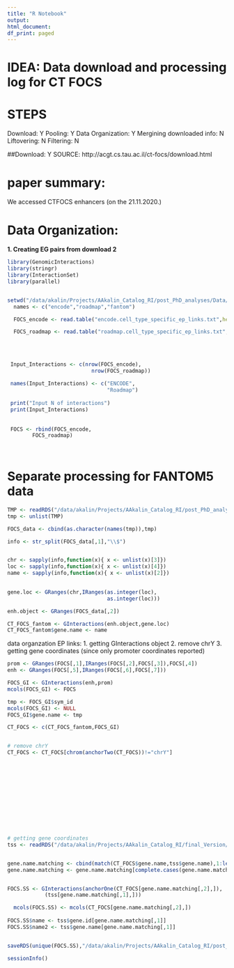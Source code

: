 ```yaml
---
title: "R Notebook"
output:
html_document:
df_print: paged
---
```


# IDEA: Data download and processing log for CT FOCS

# STEPS
Download: Y
Pooling: Y
Data Organization: Y
Mergining downloaded info: N
Liftovering: N
Filtering: N


##Download: Y
SOURCE: http://acgt.cs.tau.ac.il/ct-focs/download.html

# paper summary:
We accessed CTFOCS enhancers (on the 21.11.2020.) 

# Data Organization:

__1. Creating EG pairs from download 2__

```r


library(GenomicInteractions)
library(stringr)
library(InteractionSet)
library(parallel)


setwd("/data/akalin/Projects/AAkalin_Catalog_RI/post_PhD_analyses/Data/CT-FOCS/")
  names <- c("encode","roadmap","fantom")

  FOCS_encode <- read.table("encode.cell_type_specific_ep_links.txt",he=T, fill=T,stringsAsFactors = F)

  FOCS_roadmap <- read.table("roadmap.cell_type_specific_ep_links.txt",he=T, fill=T,stringsAsFactors = F,sep="\t")
  
  
  
  
 Input_Interactions <- c(nrow(FOCS_encode),
                           nrow(FOCS_roadmap))
  
 names(Input_Interactions) <- c("ENCODE",
                                "Roadmap") 
  
 print("Input N of interactions")
 print(Input_Interactions)
 
 
 FOCS <- rbind(FOCS_encode,
        FOCS_roadmap)
 
 
```
# Separate processing for FANTOM5 data

```r
TMP <- readRDS("/data/akalin/Projects/AAkalin_Catalog_RI/post_PhD_analyses/Data/CT-FOCS/fantom5.EP_links.cell.rds")
tmp <- unlist(TMP)

FOCS_data <- cbind(as.character(names(tmp)),tmp)

info <- str_split(FOCS_data[,1],"\\$")


chr <- sapply(info,function(x){ x <- unlist(x)[3]})
loc <- sapply(info,function(x){ x <- unlist(x)[4]})
name <- sapply(info,function(x){ x <- unlist(x)[2]})
 

gene.loc <- GRanges(chr,IRanges(as.integer(loc),
                                as.integer(loc)))

enh.object <- GRanges(FOCS_data[,2])

CT_FOCS_fantom <- GInteractions(enh.object,gene.loc)
CT_FOCS_fantom$gene.name <- name

```


data organzation EP links:
1. getting GInteractions object
2. remove chrY
3. getting gene coordinates (since only promoter coordinates reported)
```r

prom <- GRanges(FOCS[,1],IRanges(FOCS[,2],FOCS[,3]),FOCS[,4])
enh <- GRanges(FOCS[,5],IRanges(FOCS[,6],FOCS[,7]))

FOCS_GI <- GInteractions(enh,prom)
mcols(FOCS_GI) <- FOCS

tmp <- FOCS_GI$sym_id
mcols(FOCS_GI) <- NULL
FOCS_GI$gene.name <- tmp

CT_FOCS <- c(CT_FOCS_fantom,FOCS_GI)


# remove chrY
CT_FOCS <- CT_FOCS[chrom(anchorTwo(CT_FOCS))!="chrY"]













# getting gene coordinates
tss <- readRDS("/data/akalin/Projects/AAkalin_Catalog_RI/final_Version/Data/GENCODE/GENECODE_TSSes.rds")


gene.name.matching <- cbind(match(CT_FOCS$gene.name,tss$gene.name),1:length(CT_FOCS))
gene.name.matching <- gene.name.matching[complete.cases(gene.name.matching),]


FOCS.SS <- GInteractions(anchorOne(CT_FOCS[gene.name.matching[,2],]),
            (tss[gene.name.matching[,1],]))

  mcols(FOCS.SS) <- mcols(CT_FOCS[gene.name.matching[,2],])
  
FOCS.SS$name <- tss$gene.id[gene.name.matching[,1]]
FOCS.SS$name2 <- tss$gene.name[gene.name.matching[,1]]


saveRDS(unique(FOCS.SS),"/data/akalin/Projects/AAkalin_Catalog_RI/post_PhD_analyses/Data/CT-FOCS/CT_FOCS_Processed.rds")


```


```r

sessionInfo()
```
